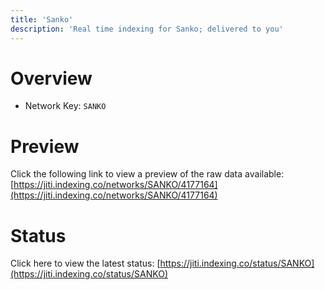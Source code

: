 ```yaml
---
title: 'Sanko'
description: 'Real time indexing for Sanko; delivered to you'
---
```


# Overview
- Network Key: `SANKO`

# Preview
Click the following link to view a preview of the raw data available: [https://jiti.indexing.co/networks/SANKO/4177164](https://jiti.indexing.co/networks/SANKO/4177164)

# Status
Click here to view the latest status: [https://jiti.indexing.co/status/SANKO](https://jiti.indexing.co/status/SANKO)
